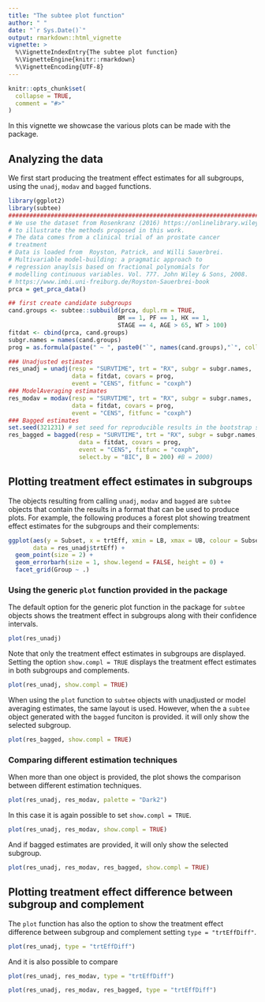 ```yaml
---
title: "The subtee plot function"
author: " "
date: "`r Sys.Date()`"
output: rmarkdown::html_vignette
vignette: >
  %\VignetteIndexEntry{The subtee plot function}
  %\VignetteEngine{knitr::rmarkdown}
  %\VignetteEncoding{UTF-8}
---
```


```r
knitr::opts_chunk$set(
  collapse = TRUE,
  comment = "#>"
)
```


In this vignette we showcase the various plots can be made with the package.

## Analyzing the data

We first start producing the treatment effect estimates for all subgroups, using
the `unadj`, `modav` and `bagged` functions.

```r
library(ggplot2)
library(subtee)
################################################################################
# We use the dataset from Rosenkranz (2016) https://onlinelibrary.wiley.com/doi/abs/10.1002/bimj.201500147
# to illustrate the methods proposed in this work.
# The data comes from a clinical trial of an prostate cancer 
# treatment
# Data is loaded from  Royston, Patrick, and Willi Sauerbrei. 
# Multivariable model-building: a pragmatic approach to 
# regression anaylsis based on fractional polynomials for 
# modelling continuous variables. Vol. 777. John Wiley & Sons, 2008. 
# https://www.imbi.uni-freiburg.de/Royston-Sauerbrei-book
prca = get_prca_data()

## first create candidate subgroups
cand.groups <- subtee::subbuild(prca, dupl.rm = TRUE,
                               BM == 1, PF == 1, HX == 1,
                               STAGE == 4, AGE > 65, WT > 100)
fitdat <- cbind(prca, cand.groups)
subgr.names = names(cand.groups)
prog = as.formula(paste(" ~ ", paste0("`", names(cand.groups),"`", collapse = " + ")))

### Unadjusted estimates
res_unadj = unadj(resp = "SURVTIME", trt = "RX", subgr = subgr.names,
                  data = fitdat, covars = prog, 
                  event = "CENS", fitfunc = "coxph")
### ModelAveraging estimates
res_modav = modav(resp = "SURVTIME", trt = "RX", subgr = subgr.names,
                  data = fitdat, covars = prog, 
                  event = "CENS", fitfunc = "coxph")
### Bagged estimates
set.seed(321231) # set seed for reproducible results in the bootstrap samples
res_bagged = bagged(resp = "SURVTIME", trt = "RX", subgr = subgr.names,
                    data = fitdat, covars = prog, 
                    event = "CENS", fitfunc = "coxph",
                    select.by = "BIC", B = 200) #B = 2000)
```



## Plotting treatment effect estimates in subgroups

The objects resulting from calling `unadj`, `modav` and `bagged` are `subtee` 
objects that contain the results in a format that can be used to produce plots. 
For example, the following produces a forest plot showing treatment effect 
estimates for the subgroups and their complements:

```r
ggplot(aes(y = Subset, x = trtEff, xmin = LB, xmax = UB, colour = Subset), 
       data = res_unadj$trtEff) + 
  geom_point(size = 2) +
  geom_errorbarh(size = 1, show.legend = FALSE, height = 0) +
  facet_grid(Group ~ .)
```


### Using the generic `plot` function provided in the package

The default option for the generic plot function in the package for `subtee` objects shows the treatment effect in subgroups along with their confidence intervals. 

```r
plot(res_unadj)
```

Note that only the treatment effect estimates in subgroups are displayed. Setting the option `show.compl = TRUE` displays the treatment effect estimates in both subgroups and complements.


```r
plot(res_unadj, show.compl = TRUE)
```

When using the `plot` function to `subtee` objects with unadjusted or model averaging estimates, the same layout is used. However, when the a `subtee` object generated with the `bagged` funciton is provided. it will only show the selected subgroup.

```r
plot(res_bagged, show.compl = TRUE)
```

### Comparing different estimation techniques

When more than one object is provided, the plot shows the comparison between different estimation techniques.

```r
plot(res_unadj, res_modav, palette = "Dark2")
```

In this case it is again possible to set `show.compl = TRUE`.


```r
plot(res_unadj, res_modav, show.compl = TRUE)
```

And if bagged estimates are provided, it will only show the selected subgroup.

```r
plot(res_unadj, res_modav, res_bagged, show.compl = TRUE)
```


## Plotting treatment effect difference between subgroup and complement

The `plot` function has also the option to show the treatment effect difference between subgroup and complement setting 
`type = "trtEffDiff"`.

```r
plot(res_unadj, type = "trtEffDiff")
```

And it is also possible to compare 

```r
plot(res_unadj, res_modav, type = "trtEffDiff")
```

```r
plot(res_unadj, res_modav, res_bagged, type = "trtEffDiff")
```
